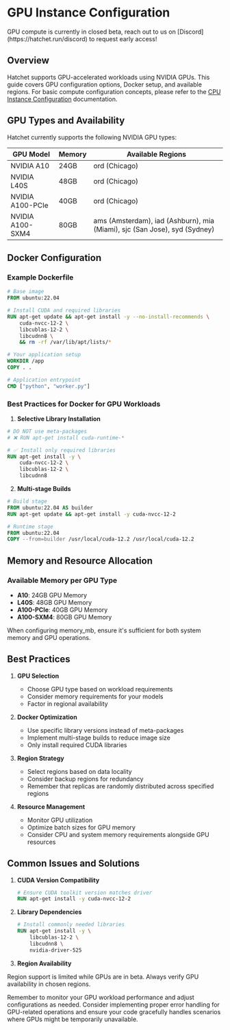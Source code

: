 
# GPU Instance Configuration

<Callout type="warning">
  GPU compute is currently in closed beta, reach out to us on
  [Discord](https://hatchet.run/discord) to request early access!
</Callout>

## Overview

Hatchet supports GPU-accelerated workloads using NVIDIA GPUs. This guide covers GPU configuration options, Docker setup, and available regions. For basic compute configuration concepts, please refer to the [CPU Instance Configuration](cpu.mdx) documentation.

## GPU Types and Availability

Hatchet currently supports the following NVIDIA GPU types:

| GPU Model        | Memory | Available Regions                                                         |
| ---------------- | ------ | ------------------------------------------------------------------------- |
| NVIDIA A10       | 24GB   | ord (Chicago)                                                             |
| NVIDIA L40S      | 48GB   | ord (Chicago)                                                             |
| NVIDIA A100-PCIe | 40GB   | ord (Chicago)                                                             |
| NVIDIA A100-SXM4 | 80GB   | ams (Amsterdam), iad (Ashburn), mia (Miami), sjc (San Jose), syd (Sydney) |

## Docker Configuration

### Example Dockerfile

```dockerfile
# Base image
FROM ubuntu:22.04

# Install CUDA and required libraries
RUN apt-get update && apt-get install -y --no-install-recommends \
    cuda-nvcc-12-2 \
    libcublas-12-2 \
    libcudnn8 \
    && rm -rf /var/lib/apt/lists/*

# Your application setup
WORKDIR /app
COPY . .

# Application entrypoint
CMD ["python", "worker.py"]
```

### Best Practices for Docker for GPU Workloads

1. **Selective Library Installation**

```dockerfile
# DO NOT use meta-packages
# ❌ RUN apt-get install cuda-runtime-*

# ✅ Install only required libraries
RUN apt-get install -y \
    cuda-nvcc-12-2 \
    libcublas-12-2 \
    libcudnn8
```

2. **Multi-stage Builds**

```dockerfile
# Build stage
FROM ubuntu:22.04 AS builder
RUN apt-get update && apt-get install -y cuda-nvcc-12-2

# Runtime stage
FROM ubuntu:22.04
COPY --from=builder /usr/local/cuda-12.2 /usr/local/cuda-12.2
```

## Memory and Resource Allocation

### Available Memory per GPU Type

- **A10**: 24GB GPU Memory
- **L40S**: 48GB GPU Memory
- **A100-PCIe**: 40GB GPU Memory
- **A100-SXM4**: 80GB GPU Memory

When configuring memory_mb, ensure it's sufficient for both system memory and GPU operations.

## Best Practices

1. **GPU Selection**
   - Choose GPU type based on workload requirements
   - Consider memory requirements for your models
   - Factor in regional availability

2. **Docker Optimization**
   - Use specific library versions instead of meta-packages
   - Implement multi-stage builds to reduce image size
   - Only install required CUDA libraries

3. **Region Strategy**
   - Select regions based on data locality
   - Consider backup regions for redundancy
   - Remember that replicas are randomly distributed across specified regions

4. **Resource Management**
   - Monitor GPU utilization
   - Optimize batch sizes for GPU memory
   - Consider CPU and system memory requirements alongside GPU resources

## Common Issues and Solutions

1. **CUDA Version Compatibility**

   ```dockerfile
   # Ensure CUDA toolkit version matches driver
   RUN apt-get install -y cuda-nvcc-12-2
   ```

2. **Library Dependencies**

   ```dockerfile
   # Install commonly needed libraries
   RUN apt-get install -y \
       libcublas-12-2 \
       libcudnn8 \
       nvidia-driver-525
   ```

3. **Region Availability**

Region support is limited while GPUs are in beta. Always verify GPU availability in chosen regions.

Remember to monitor your GPU workload performance and adjust configurations as needed. Consider implementing proper error handling for GPU-related operations and ensure your code gracefully handles scenarios where GPUs might be temporarily unavailable.
